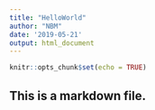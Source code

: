 ```yaml
---
title: "HelloWorld"
author: "NBM"
date: '2019-05-21'
output: html_document
---
```


```r
knitr::opts_chunk$set(echo = TRUE)
```

## This is a markdown file.


